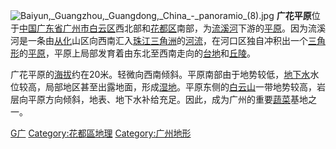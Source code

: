 {{Unreferenced|time=2019-03-30T11:53:26+00:00}}
[[File:Baiyun,_Guangzhou,_Guangdong,_China_-_panoramio_(8).jpg|thumb]]
'''广花平原'''位于[[中国|中国]][[广东省|广东省]][[广州市|广州市]][[白云区_(广州市)|白云区]]西北部和[[花都区|花都区]]南部，为[[流溪河|流溪河]]下游的[[平原|平原]]。因为流溪河是一条由[[从化|从化]]山区向西南汇入[[珠江三角洲|珠江三角洲]]的[[河流|河流]]，在河口区独自冲积出一个[[三角形|三角形]]的[[平原|平原]]，平原上局部发育着由东北至西南走向的[[台地|台地]]和[[丘陵|丘陵]]。

广花平原的[[海拔|海拔]]约在20米。轻微向西南倾斜。平原南部由于地势较低，[[地下水|地下水]]水位较高，局部地区甚至出露地面，形成[[湿地|湿地]]。平原东侧的[[白云山_(广州)|白云山]]一带地势较高，岩层向平原方向倾斜，地表、地下水补给充足。因此，成为广州的重要[[蔬菜|蔬菜]]基地之一。

[[Category:广州市白云区地理|G广]]
[[Category:花都區地理|Category:花都區地理]]
[[Category:广州地形|Category:广州地形]]

{{广东地理小作品}}